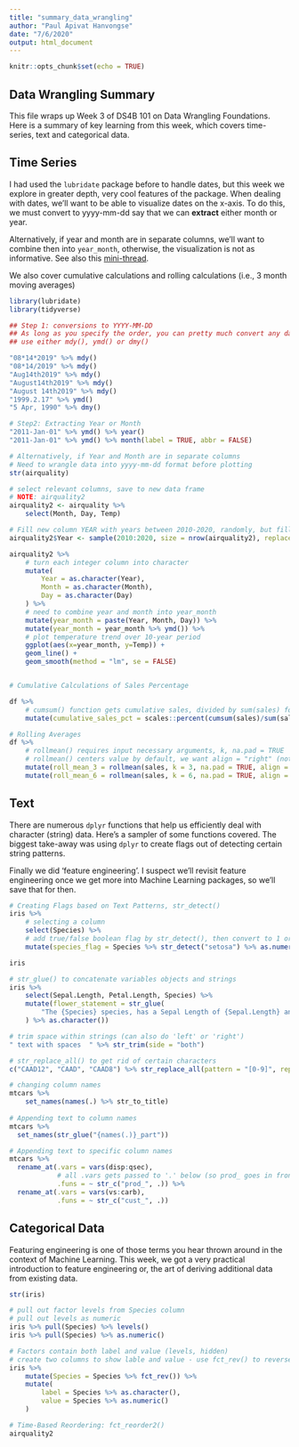 ```yaml
---
title: "summary_data_wrangling"
author: "Paul Apivat Hanvongse"
date: "7/6/2020"
output: html_document
---
```


```r
knitr::opts_chunk$set(echo = TRUE)
```

## Data Wrangling Summary

This file wraps up Week 3 of DS4B 101 on Data Wrangling Foundations. Here is a summary of key learning from this week, which covers time-series, text and categorical data. 

## Time Series

I had used the `lubridate` package before to handle dates, but this week we explore in greater depth, very cool features of the package. When dealing with dates, we'll want to be able to visualize dates on the x-axis. To do this, we must convert to yyyy-mm-dd say that we can **extract** either month or year. 

Alternatively, if year and month are in separate columns, we'll want to combine then into `year_month`, otherwise, the visualization is not as informative. See also this [mini-thread](https://twitter.com/paulapivat/status/1278568970283413506?s=20).

We also cover cumulative calculations and rolling calculations (i.e., 3 month moving averages)

```r
library(lubridate)
library(tidyverse)

## Step 1: conversions to YYYY-MM-DD
## As long as you specify the order, you can pretty much convert any date format 
## use either mdy(), ymd() or dmy()

"08*14*2019" %>% mdy()
"08*14/2019" %>% mdy()
"Aug14th2019" %>% mdy()
"August14th2019" %>% mdy()
"August 14th2019" %>% mdy()
"1999.2.17" %>% ymd()
"5 Apr, 1990" %>% dmy()

# Step2: Extracting Year or Month
"2011-Jan-01" %>% ymd() %>% year()
"2011-Jan-01" %>% ymd() %>% month(label = TRUE, abbr = FALSE)

# Alternatively, if Year and Month are in separate columns
# Need to wrangle data into yyyy-mm-dd format before plotting
str(airquality)

# select relevant columns, save to new data frame
# NOTE: airquality2
airquality2 <- airquality %>%
    select(Month, Day, Temp) 

# Fill new column YEAR with years between 2010-2020, randomly, but fill all rows
airquality2$Year <- sample(2010:2020, size = nrow(airquality2), replace = TRUE)

airquality2 %>%
    # turn each integer column into character
    mutate(
        Year = as.character(Year),
        Month = as.character(Month),
        Day = as.character(Day)
    ) %>%
    # need to combine year and month into year_month
    mutate(year_month = paste(Year, Month, Day)) %>%
    mutate(year_month = year_month %>% ymd()) %>%
    # plot temperature trend over 10-year period
    ggplot(aes(x=year_month, y=Temp)) + 
    geom_line() + 
    geom_smooth(method = "lm", se = FALSE)


# Cumulative Calculations of Sales Percentage

df %>% 
    # cumsum() function gets cumulative sales, divided by sum(sales) for a percentage
    mutate(cumulative_sales_pct = scales::percent(cumsum(sales)/sum(sales)))

# Rolling Averages
df %>%
    # rollmean() requires input necessary arguments, k, na.pad = TRUE
    # rollmean() centers value by default, we want align = "right" (not left), fill = 0
    mutate(roll_mean_3 = rollmean(sales, k = 3, na.pad = TRUE, align = "right", fill = NA)) %>%
    mutate(roll_mean_6 = rollmean(sales, k = 6, na.pad = TRUE, align = "right", fill = NA))

```

## Text

There are numerous `dplyr` functions that help us efficiently deal with character (string) data. Here's a sampler of some functions covered. The biggest take-away was using `dplyr` to create flags out of detecting certain string patterns.

Finally we did 'feature engineering'. I suspect we'll revisit feature engineering once we get more into Machine Learning packages, so we'll save that for then. 

```r

# Creating Flags based on Text Patterns, str_detect()
iris %>%
    # selecting a column
    select(Species) %>%
    # add true/false boolean flag by str_detect(), then convert to 1 or 0 with as.numeric()
    mutate(species_flag = Species %>% str_detect("setosa") %>% as.numeric())

iris

# str_glue() to concatenate variables objects and strings
iris %>%
    select(Sepal.Length, Petal.Length, Species) %>%
    mutate(flower_statement = str_glue(
        "The {Species} species, has a Sepal Length of {Sepal.Length} and a Petal Length of {Petal.Length}"
    ) %>% as.character()) 

# trim space within strings (can also do 'left' or 'right')
" text with spaces  " %>% str_trim(side = "both")

# str_replace_all() to get rid of certain characters
c("CAAD12", "CAAD", "CAAD8") %>% str_replace_all(pattern = "[0-9]", replacement = "")

# changing column names
mtcars %>%
    set_names(names(.) %>% str_to_title)
    
# Appending text to column names
mtcars %>%
  set_names(str_glue("{names(.)}_part"))

# Appending text to specific column names
mtcars %>%
  rename_at(.vars = vars(disp:qsec),
            # all .vars gets passed to '.' below (so prod_ goes in front)
            .funs = ~ str_c("prod_", .)) %>%
  rename_at(.vars = vars(vs:carb),
            .funs = ~ str_c("cust_", .)) 

```

## Categorical Data

Featuring engineering is one of those terms you hear thrown around in the context of Machine Learning. This week, we got a very practical introduction to feature engineering or, the art of deriving additional data from existing data. 

```r
str(iris)

# pull out factor levels from Species column
# pull out levels as numeric
iris %>% pull(Species) %>% levels()
iris %>% pull(Species) %>% as.numeric()

# Factors contain both label and value (levels, hidden)
# create two columns to show lable and value - use fct_rev() to reverse order
iris %>%
    mutate(Species = Species %>% fct_rev()) %>%
    mutate(
        label = Species %>% as.character(),
        value = Species %>% as.numeric()
    )

# Time-Based Reordering: fct_reorder2()
airquality2


```



